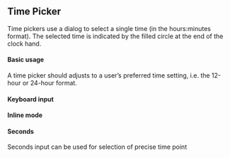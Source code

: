 
## Time Picker

Time pickers use a dialog to select a single time (in the hours:minutes format).
The selected time is indicated by the filled circle at the end of the clock hand.

#### Basic usage
A time picker should adjusts to a user’s preferred time setting, i.e. the 12-hour or 24-hour format.

<Example sourceFile="api/timepicker/BasicTimePicker.example.jsx" />

#### Keyboard input

<Example sourceFile="api/timepicker/KeyboardTimePicker.example.jsx" />

#### Inline mode

<Example sourceFile="api/timepicker/InlineTimePicker.example.jsx" />

#### Seconds
Seconds input can be used for selection of precise time point

<Example sourceFile="api/timepicker/SecondsTimePicker.example.jsx" />

<PropTypesTable src="TimePicker/TimePickerModal.tsx" />
